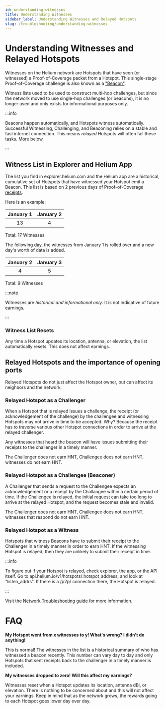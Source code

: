 ```yaml
---
id: understanding-witnesses
title: Understanding Witnesses
sidebar_label: Understanding Witnesses and Relayed Hotspots
slug: /troubleshooting/understanding-witnesses
---
```



# Understanding Witnesses and Relayed Hotspots

Witnesses on the Helium network are Hotspots that have seen (or witnessed) a Proof-of-Coverage packet from a Hotspot. This single-stage Proof-of-Coverage challenge is also known as a <a href="https://docs.helium.com/blockchain/proof-of-coverage/#witnesses">"Beacon"</a>.

Witness lists used to be used to construct multi-hop challenges, but since the network moved to use single-hop challenges (or beacons), it is no longer used and only exists for informational purposes only.


:::info

Beacons happen automatically, and Hotspots witness automatically. Successful Witnessing, Challenging, and Beaconing relies on a stable and fast internet connection. This means *relayed* Hotspots will often fail these tasks. More below.

:::

## Witness List in Explorer and Helium App
The list you find in explorer.helium.com and the Helium app are a historical, cumulative set of Hotspots that have witnessed your Hotspot emit a Beacon. This list is based on 2 previous days of Proof-of-Coverage <a href="https://docs.helium.com/blockchain/blockchain-primitives/#transactions">receipts</a>.

Here is an example:

| January 1 |  January 2  | 
| :----: | :----: |
| 13 | 4 | 

Total: 17 Witnesses

The following day, the witnesses from January 1 is rolled over and a new day's worth of data is added.

| January 2  |  January 3 |
| :----: | :----: |
| 4 | 5 |

Total: 9 Witnesses



:::note

Witnesses are *historical and informational only*. It is not indicative of future earnings.

:::


### Witness List Resets 
Any time a Hotspot updates its location, antenna, or elevation, the list automatically resets. This does not affect earnings.

## Relayed Hotspots and the importance of opening ports

Relayed Hotspots do not just affect the Hotspot owner, but can affect its neighbors and the network.

### Relayed Hotspot as a Challenger
When a Hotspot that is relayed issues a challenge, the receipt (or acknowledgement of the challenge) by the challengee and witnessing Hotspots may not arrive in time to be accepted. Why? Because the receipt has to traverse various other Hotspot connections in order to arrive at the relayed challenger.

Any witnesses that heard the beacon will have issues submitting their receipts to the challenger in a timely manner.

The Challenger does not earn HNT, Challengee does not earn HNT, witnesses do not earn HNT.

### Relayed Hotspot as a Challengee (Beaconer)
A Challenger that sends a request to the Challengee expects an acknowledgement or a receipt by the Challangee within a certain period of time. If the Challengee is relayed, the initial request can take too long to arrive at the relayed Hotspot, and the request becomes stale and invalid. 

The Challenger does not earn HNT, Challengee does not earn HNT, witnesses that respond do not earn HNT.

### Relayed Hotspot as a Witness
Hotspots that witness Beacons have to submit their receipt to the Challenger in a timely manner in order to earn HNT. If the witnessing Hotspot is relayed, then they are unlikely to submit their receipt in time.

:::info

To figure out if your Hotspot is relayed, check explorer, the app, or the API itself. Go to api.helium.io/v1/hotspots/:hotspot_address, and look at "listen_addrs". If there is a /p2p/ connection there, the Hotspot is relayed. 

:::

Visit the <a href="https://docs.helium.com/troubleshooting/network-troubleshooting">Network Troubleshooting guide </a>for more information.

# FAQ
**My Hotspot went from x witnesses to y! What's wrong? I didn't do anything!**

This is normal! The witnesses in the list is a historical summary of who has witnessed a beacon recently. This number can vary day to day and only Hotspots that sent receipts back to the challenger in a timely manner is included.

**My witnesses dropped to zero! Will this affect my earnings?**

Witnesses reset when a Hotspot updates its location, antenna dBi, or elevation. There is nothing to be concerned about and this will not affect your earnings. Keep in mind that as the network grows, the rewards going to each Hotspot goes lower day over day. 

